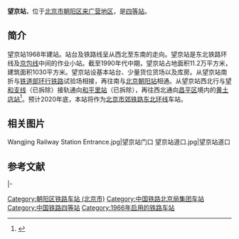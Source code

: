 {{noteTA
|G1=Transport
|1=zh-cn:始发车次; zh-hk:列車班次;
|2=zh-cn:车次; zh-hk:班次;
}}
{{Infobox station
|name = 望京站
|eng_name = Wangjing Railway Station
|linecolour = #0033C9
|image = Wangjing Railway Station (20180416172348).jpg
|caption = 望京站站场
|other_name = 
|country = {{CHN}}
|borough = [[北京市|北京市]][[朝阳区_(北京市)|朝阳区]]
|address = [[来广营地区|来广营地区]]与[[崔各庄地区|崔各庄地区]]交界处
|coordinates = {{coord|40|01|17|N|116|28|15|E|region:CN_type:railwaystation|display=inline,title}}
|elevation = 
|owned = [[中国铁路北京局集团|中国铁路北京局集团有限公司]]通州车务段
|operator = [[中国铁路|中国铁路]]
|lines = [[双沙铁路|双沙铁路]]
|distance = 
|platform = 1个
|tracks = 1条
|bus_routes = 
|bus_stands = 
|connections = 
|structure = 地面车站
|hall = 
|depth = 
|levels = 
|interchange = 
|exits = 
|architect = 
|architectural_style = 
|colour = 
|type = 
|status = 
|code = 12164<ref>{{cite book|title=中华人民共和国铁路车站代码（GB/T 10302-2010）|publisher=中国标准出版社|year=2010|isbn=155066140495|ignore-isbn-error=true|pages=37}}</ref>
|commercial_code = WFP<ref>{{cite book|author=铁道部电子计算技术中心, 铁道部运输局|title=铁路车站站名代码表：TMIS使用|publisher=中国铁道出版社|location=北京|year=1998|isbn=9787113030995|pages=7}}</ref>
|pinyin_code = WJI
|iata = 
|zone = 
|classification = [[四等站_(中国大陆)|四等站]]
|website = 
|built = 
|opened = 
|opening = 
|closed = 
|rebuilt = 
|electrified = 
|former = 
|original = 
|pregroup = 
|postgroup = 
|prenational = 
|years = 
|events = 
|pass_year = 
|passengers = 
|pass_system = 
|pass_rank = 
|mpassengers = 
|trains = 
|station_hours = 
|hours = 
|first = 
|last = 
|services = {{adjacent stations|system=Beijing Suburban Railway|left1=黄土店|line1=东北环|note-mid=改造建设中|right1=北京朝阳}}
|other_services = 
|route_map = {{北京铁路车站RDT|望京站}}
}}
'''望京站'''，位于[[北京市|北京市]][[朝阳区_(北京市)|朝阳区]][[来广营地区|来广营地区]]，是[[四等站_(中国大陆)|四等站]]。

==简介==
望京站1968年建站。站台及铁路线呈从西北至东南的走向。望京站是东北铁路环线及[[京包铁路|京包线]]中间的作业小站。截至1990年代中期，望京站占地面积11.2万平方米，建筑面积1030平方米。望京站设基本站台、少量货位货场以及库房。从望京站南折与[[中华人民共和国铁道部|铁道部]][[环行铁路|环行铁路]]试验场相接，再往南与[[北京朝阳站|北京朝阳站]]相通。从望京站西北行与[[望和支线|望和支线]]（已拆除）接轨通向[[和平里站|和平里站]]（已拆除），再往西北通向[[昌平区|昌平区]]境内的[[黄土店站|黄土店站]]<ref name="cyqz">{{Cite web|title=朝阳区志第七编交通邮电|url=http://www.bjchy.gov.cn/chaoyang/qznj/8a24f09a24d90f1f0124d94c73fe0019.html|date=2009-11-09|publisher=北京朝阳|access-date=2017-08-13|archive-date=2015-09-23|archive-url=https://web.archive.org/web/20150923191327/http://www.bjchy.gov.cn/chaoyang/qznj/8a24f09a24d90f1f0124d94c73fe0019.html|dead-url=no}}</ref>。预计2020年底，本站将作为[[北京市郊铁路东北环线|北京市郊铁路东北环线]]车站。

==相关图片==
<gallery>
Wangjing Railway Station Entrance.jpg|望京站门口
望京站道口.jpg|望京站道口
</gallery>

==参考文献==
{{reflist}}

{{start rail box|[[中国铁路|中国铁路]]}}
{{s-inop|[[北京朝阳站|北京朝阳]]|[[双桥站_(铁路)|双桥]]方向}}
{{s-line|[[双沙铁路|双沙铁路]]<br />{{0}}← 9km 望京 13km →}}
{{s-inop|[[黄土店站|黄土店]]|[[沙河站_(京包铁路)|沙河]]方向}}
|-
{{terminus}}
{{s-line|[[望和支线|望和支线]]<br />{{0}}{{0}} {{0}}{{0}}{{0}}{{0}} 望京 11km →}}
{{s-abandoned|[[和平里站|和平里]]|本线终点}}
{{end box}}
{{commons|Category:Wangjing Railway Station}}
{{双沙铁路}}
{{北京市郊铁路东北环线}}
{{北京铁路车站列表}}

[[Category:朝阳区铁路车站_(北京市)|Category:朝阳区铁路车站 (北京市)]]
[[Category:中国铁路北京局集团车站|Category:中国铁路北京局集团车站]]
[[Category:中国铁路四等站|Category:中国铁路四等站]]
[[Category:1966年启用的铁路车站|Category:1966年启用的铁路车站]]
